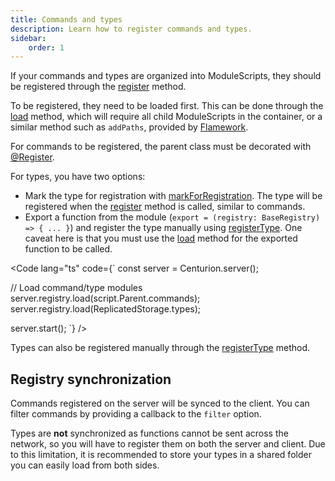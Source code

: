 ```yaml
---
title: Commands and types
description: Learn how to register commands and types.
sidebar:
    order: 1
---
```



If your commands and types are organized into ModuleScripts, they should be registered
through the [register](/reference/registry#register) method.

To be registered, they need to be loaded first. This can be done through the
[load](/reference/registry#loadcontainer-descendants) method,
which will require all child ModuleScripts in the container, or a similar method
such as `addPaths`,
provided by [Flamework](https://flamework.fireboltofdeath.dev/).

For commands to be registered, the parent class must be decorated with [@Register](/reference/decorators#register).

For types, you have two options:
- Mark the type for registration with [markForRegistration](/reference/types#markforregistration). The type
will be registered when the [register](/reference/registry#register) method is called, similar to commands.
- Export a function from the module (`export = (registry: BaseRegistry) => { ... }`) and register the type
manually using [registerType](/reference/registry#registertypetypes). One caveat here is that you must use
the [load](/reference/registry#loadcontainer-descendants) method for the exported function to be called.

<Code lang="ts" code={`
const server = Centurion.server();

// Load command/type modules
server.registry.load(script.Parent.commands);
server.registry.load(ReplicatedStorage.types);

server.start();
`} />

Types can also be registered manually through the
[registerType](/reference/registry#registertypetypes) method.

## Registry synchronization

Commands registered on the server will be synced to the client. You can filter
commands by providing a callback to the `filter` option.

Types are **not** synchronized as functions cannot be sent across the network, so you will
have to register them on both the server and client. Due to this limitation, it is recommended
to store your types in a shared folder you can easily load from both sides.